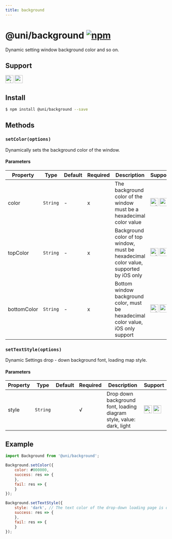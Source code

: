 ```yaml
---
title: background
---
```


# @uni/background [![npm](https://img.shields.io/npm/v/@uni/background.svg)](https://www.npmjs.com/package/@uni/background)

Dynamic setting window background color and so on.

## Support
<img alt="miniApp" src="https://gw.alicdn.com/tfs/TB1bBpmbRCw3KVjSZFuXXcAOpXa-200-200.svg" width="25px" height="25px" /> <img alt="wechatMiniprogram" src="https://img.alicdn.com/tfs/TB1slcYdxv1gK0jSZFFXXb0sXXa-200-200.svg" width="25px" height="25px" />

## Install

```bash
$ npm install @uni/background --save
```

## Methods

### `setColor(options)`

Dynamically sets the background color of the window.

#### Parameters
| Property    | Type     | Default | Required | Description            | Support                                 |
| ----------- | -------- | ------- | -------- | ---------------------- | --------------------------------------- |
| color       | `String` |   -      | x    | The background color of the window must be a hexadecimal color value | <img alt="miniApp" src="https://gw.alicdn.com/tfs/TB1bBpmbRCw3KVjSZFuXXcAOpXa-200-200.svg" width="25px" height="25px" /> <img alt="wechatMiniprogram" src="https://img.alicdn.com/tfs/TB1slcYdxv1gK0jSZFFXXb0sXXa-200-200.svg" width="25px" height="25px" /> |
| topColor    | `String` |   -      | x    | Background color of top window, must be hexadecimal color value, supported by iOS only | <img alt="miniApp" src="https://gw.alicdn.com/tfs/TB1bBpmbRCw3KVjSZFuXXcAOpXa-200-200.svg" width="25px" height="25px" /> <img alt="wechatMiniprogram" src="https://img.alicdn.com/tfs/TB1slcYdxv1gK0jSZFFXXb0sXXa-200-200.svg" width="25px" height="25px" /> |
| bottomColor | `String` |    -     | x    |Bottom window background color, must be hexadecimal color value, iOS only support| <img alt="miniApp" src="https://gw.alicdn.com/tfs/TB1bBpmbRCw3KVjSZFuXXcAOpXa-200-200.svg" width="25px" height="25px" /> <img alt="wechatMiniprogram" src="https://img.alicdn.com/tfs/TB1slcYdxv1gK0jSZFFXXb0sXXa-200-200.svg" width="25px" height="25px" /> |

### `setTextStyle(options)`

Dynamic Settings drop - down background font, loading map style.

#### Parameters
| Property    | Type     | Default | Required | Description            | Support                                 |
| ----------- | -------- | ------- | -------- | ---------------------- | --------------------------------------- |
| style       | `String` |         | √    | Drop down background font, loading diagram style, value: dark, light | <img alt="miniApp" src="https://gw.alicdn.com/tfs/TB1bBpmbRCw3KVjSZFuXXcAOpXa-200-200.svg" width="25px" height="25px" /> <img alt="wechatMiniprogram" src="https://img.alicdn.com/tfs/TB1slcYdxv1gK0jSZFFXXb0sXXa-200-200.svg" width="25px" height="25px" /> |

## Example

```js
import Background from '@uni/background';

Background.setColor({
    color: #000000,
    success: res => {
    },
    fail: res => {
    }
});

Background.setTextStyle({
    style: 'dark', // The text color of the drop-down loading page is dark
    success: res => {
    },
    fail: res => {
    }
});

```

